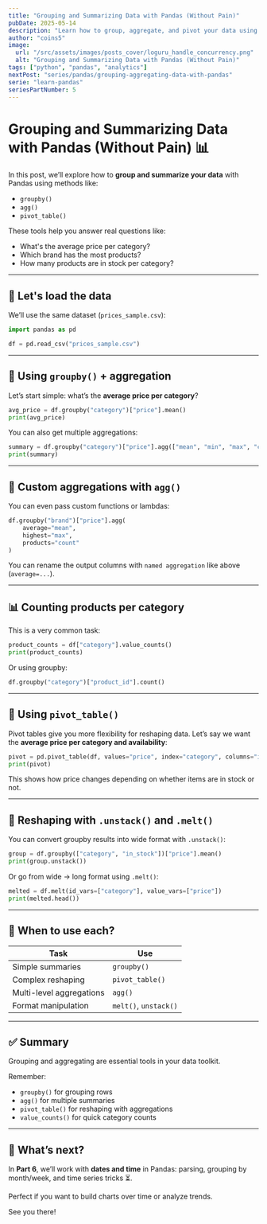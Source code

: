 ```yaml
---
title: "Grouping and Summarizing Data with Pandas (Without Pain)"
pubDate: 2025-05-14
description: "Learn how to group, aggregate, and pivot your data using Pandas. Master `groupby`, `agg`, and `pivot_table` with real examples."
author: "coins5"
image:
  url: "/src/assets/images/posts_cover/loguru_handle_concurrency.png"
  alt: "Grouping and Summarizing Data with Pandas (Without Pain)"
tags: ["python", "pandas", "analytics"]
nextPost: "series/pandas/grouping-aggregating-data-with-pandas"
serie: "learn-pandas"
seriesPartNumber: 5
---
```


# Grouping and Summarizing Data with Pandas (Without Pain) 📊

In this post, we’ll explore how to **group and summarize your data** with Pandas using methods like:

- `groupby()`
- `agg()`
- `pivot_table()`

These tools help you answer real questions like:

- What's the average price per category?
- Which brand has the most products?
- How many products are in stock per category?

---

## 🧱 Let's load the data

We’ll use the same dataset (`prices_sample.csv`):

```python
import pandas as pd

df = pd.read_csv("prices_sample.csv")
```

---

## 🔢 Using `groupby()` + aggregation

Let’s start simple: what’s the **average price per category**?

```python
avg_price = df.groupby("category")["price"].mean()
print(avg_price)
```

You can also get multiple aggregations:

```python
summary = df.groupby("category")["price"].agg(["mean", "min", "max", "count"])
print(summary)
```

---

## 🧠 Custom aggregations with `agg()`

You can even pass custom functions or lambdas:

```python
df.groupby("brand")["price"].agg(
    average="mean",
    highest="max",
    products="count"
)
```

You can rename the output columns with `named aggregation` like above (`average=...`).

---

## 📊 Counting products per category

This is a very common task:

```python
product_counts = df["category"].value_counts()
print(product_counts)
```

Or using groupby:

```python
df.groupby("category")["product_id"].count()
```

---

## 🔄 Using `pivot_table()`

Pivot tables give you more flexibility for reshaping data. Let’s say we want the **average price per category and availability**:

```python
pivot = pd.pivot_table(df, values="price", index="category", columns="in_stock", aggfunc="mean")
print(pivot)
```

This shows how price changes depending on whether items are in stock or not.

---

## 🔁 Reshaping with `.unstack()` and `.melt()`

You can convert groupby results into wide format with `.unstack()`:

```python
group = df.groupby(["category", "in_stock"])["price"].mean()
print(group.unstack())
```

Or go from wide → long format using `.melt()`:

```python
melted = df.melt(id_vars=["category"], value_vars=["price"])
print(melted.head())
```

---

## 🧠 When to use each?

| Task                     | Use                   |
| ------------------------ | --------------------- |
| Simple summaries         | `groupby()`           |
| Complex reshaping        | `pivot_table()`       |
| Multi-level aggregations | `agg()`               |
| Format manipulation      | `melt()`, `unstack()` |

---

## ✅ Summary

Grouping and aggregating are essential tools in your data toolkit.

Remember:

- `groupby()` for grouping rows
- `agg()` for multiple summaries
- `pivot_table()` for reshaping with aggregations
- `value_counts()` for quick category counts

---

## 📌 What’s next?

In **Part 6**, we’ll work with **dates and time** in Pandas: parsing, grouping by month/week, and time series tricks ⏳.

Perfect if you want to build charts over time or analyze trends.

See you there!
